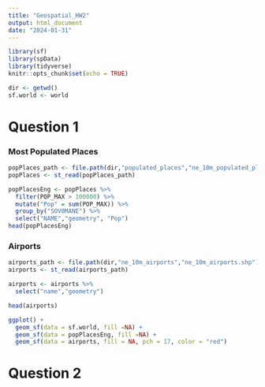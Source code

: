 ```yaml
---
title: "Geospatial_HW2"
output: html_document
date: "2024-01-31"
---
```


```r
library(sf)
library(spData)
library(tidyverse)
knitr::opts_chunk$set(echo = TRUE)
```


```r
dir <- getwd()
sf.world <- world
```

# Question 1

### Most Populated Places
```r
popPlaces_path <- file.path(dir,"populated_places","ne_10m_populated_places.shp")
popPlaces <- st_read(popPlaces_path)

popPlacesEng <- popPlaces %>%
  filter(POP_MAX > 100000) %>%
  mutate("Pop" = sum(POP_MAX)) %>%
  group_by("SOV0MANE") %>%
  select("NAME","geometry", "Pop") 
head(popPlacesEng)
```
### Airports

```r
airports_path <- file.path(dir,"ne_10m_airports","ne_10m_airports.shp")
airports <- st_read(airports_path)

airports <- airports %>%
  select("name","geometry")

head(airports)
```

```r
ggplot() +
  geom_sf(data = sf.world, fill =NA) + 
  geom_sf(data = popPlacesEng, fill =NA) +
  geom_sf(data = airports, fill = NA, pch = 17, color = "red")
```
# Question 2
```r

```





